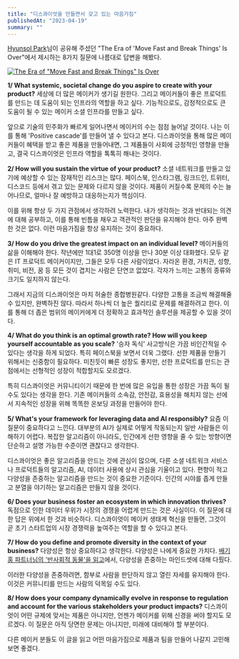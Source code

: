 ```yaml
---
title: "디스콰이엇을 만들면서 갖고 있는 마음가짐"
publishedAt: "2023-04-19"
summary: ""
---
```


[Hyunsol Park](https://disquiet.io/@hpark0011)님이 공유해 주셨던 "The Era of 'Move Fast and Break Things' Is Over"에서 제시하는 8가지 질문에 나름대로 답변을 해봤다.

[![The Era of "Move Fast and Break Things" Is Over](https://hbr.org/resources/images/article_assets/2019/01/Jan19_18_200154499-001.jpg)](https://hbr.org/2019/01/the-era-of-move-fast-and-break-things-is-over)

**1/ What systemic, societal change do you aspire to create with your product?**
세상에 더 많은 메이커가 생기길 원한다. 그리고 메이커들이 좋은 프로덕트를 만드는 데 도움이 되는 인프라의 역할을 하고 싶다. 기능적으로도, 감정적으로도 큰 도움이 될 수 있는 메이커 소셜 인프라를 만들고 싶다.

앞으로 기술의 민주화가 빠르게 일어나면서 메이커의 수는 점점 늘어날 것이다. 나는 이를 통해 'Positive cascade'를 만들어 낼 수 있다고 본다. 디스콰이엇을 통해 많은 메이커들이 혜택을 받고 좋은 제품을 만들어내면, 그 제품들이 사회에 긍정적인 영향을 만들고, 결국 디스콰이엇은 인프라 역할을 톡톡히 해내는 것이다.

**2/ How will you sustain the virtue of your product?**
소셜 네트워크를 만들고 있기에 예상할 수 있는 잠재적인 리스크는 많다. 페이스북, 인스타그램, 링크드인, 트위터, 디스코드 등에서 겪고 있는 문제와 다르지 않을 것이다. 제품이 커질수록 문제의 수는 늘어나므로, 얼마나 잘 예방하고 대응하는지가 핵심이다.

이를 위해 항상 두 가지 관점에서 생각하려 노력한다. 내가 생각하는 것과 반대되는 의견에 대해 공부하고, 이를 통해 빈틈을 채우고 객관적인 판단을 유지해야 한다. 아주 완벽한 것은 없다. 이런 마음가짐을 항상 유지하는 것이 중요하다.

**3/ How do you drive the greatest impact on an individual level?**
메이커들의 삶을 이해해야 한다. 작년에만 1대1로 350명 이상을 만나 30분 이상 대화했다. 모두 같은 IT 프로덕트 메이커이지만, 그들은 모두 다른 사람이었다. 자라온 환경, 가치관, 성향, 취미, 비전, 꿈 등 모든 것이 겹치는 사람은 단연코 없었다. 각자가 느끼는 고통의 종류와 크기도 일치하지 않는다.

그래서 지금의 디스콰이엇은 마치 허술한 종합병원같다. 다양한 고통을 조금씩 해결해줄 수 있지만, 완벽하진 않다. 따라서 하나씩 더 높은 퀄리티로 문제를 해결하려고 한다. 이를 통해 더 좁은 범위의 메이커에게 더 정확하고 효과적인 솔루션을 제공할 수 있을 것이다.

**4/ What do you think is an optimal growth rate? How will you keep yourself accountable as you scale?**
'승자 독식' 사고방식은 가끔 비인간적일 수 있다는 생각을 하게 되었다. 특히 페이스북을 보면서 더욱 그랬다. 선한 제품을 만들기 위해서는 신중함이 필요하다. 미친듯이 빠른 성장도 좋지만, 선한 프로덕트를 만드는 관점에서는 선형적인 성장이 적합할지도 모르겠다.

특히 디스콰이엇은 커뮤니티이기 때문에 한 번에 많은 유입을 통한 성장은 가끔 독이 될 수도 있다는 생각을 한다. 기존 메이커들의 소속감, 안전감, 효용성을 해치지 않는 선에서 지속적인 성장을 위해 똑똑한 온보딩 과정을 만들어야 한다.

**5/ What's your framework for leveraging data and AI responsibly?**
요즘 이 질문이 중요하다고 느낀다. 대부분의 AI가 실제로 어떻게 작동되는지 일반 사람들은 이해하기 어렵다. 복잡한 알고리즘이 아니라도, 인간에게 선한 영향을 줄 수 있는 방향이면 단순하고 설명 가능한 수준이면 괜찮다고 생각한다.

디스콰이엇은 좋은 알고리즘을 만드는 것에 관심이 많으며, 다른 소셜 네트워크 서비스나 프로덕트들의 알고리즘, AI, 데이터 사용에 상시 관심을 기울이고 있다. 편향이 적고 다양성을 존중하는 알고리즘을 만드는 것이 중요한 기준이다. 인간의 시야를 좁게 만들고 분열을 야기하는 알고리즘은 만들지 않을 것이다.

**6/ Does your business foster an ecosystem in which innovation thrives?**
독점으로 인한 데이터 우위가 시장의 경쟁을 어렵게 만드는 것은 사실이다. 이 질문에 대한 답은 위에서 한 것과 비슷하다. 디스콰이엇이 메이커 생태계 혁신을 만들면, 그것이 곧 초기 스타트업의 시장 경쟁력을 높여주는 역할을 할 수 있다고 본다.

**7/ How do you define and promote diversity in the context of your business?**
다양성은 항상 중요하다고 생각한다. 다양성은 나에게 중요한 가치다. [배기홍 파트너님의 '반사회적 동물'을 읽고](https://disquiet.io/@kwondoeon/makerlog/7419)에서, 다양성을 존중하는 마인드셋에 대해 다뤘다.

이러한 다양성을 존중하려면, 함부로 사람을 판단하지 않고 열린 자세를 유지해야 한다. 이것은 커뮤니티를 만드는 사람의 덕목일 수도 있다.

**8/ How does your company dynamically evolve in response to regulation and account for the various stakeholders your product impacts?**
디스콰이엇이 어떤 규제에 맞서는 제품은 아니지만, 언젠가 메이커를 위해 신경을 써야 할지도 모르겠다. 이 질문은 아직 당면한 문제는 아니지만, 미래에 대비해야 할 부분이다.

다른 메이커 분들도 이 글을 읽고 어떤 마음가짐으로 제품과 팀을 만들어 나갈지 고민해보면 좋겠다.
